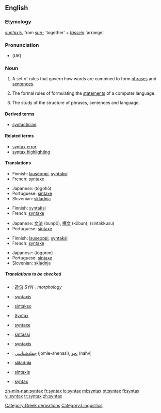 ==English==

{{wikipedia}}

===Etymology===
{{Gr.}} ''[[suntaxis]]'', from ''[[sun-]]'' 'together' + ''[[tassein]]'' 'arrange'.

===Pronunciation===
* (''UK'') {{IPA|/ˈsɪntæks/}}

===Noun===
{{en-noun|syntaxes|-}}

# A set of rules that govern how words are combined to form [[phrase]]s and [[sentence]]s.
# {{context|computing|countable}} The formal rules of formulating the [[statements]] of a computer language.
# {{linguistics}} The study of the structure of phrases, sentences and language.

====Derived terms====
*[[syntactician]]

====Related terms====
*[[syntax error]]
*[[syntax highlighting]]

====Translations====
{{trans-top|set of rules that govern how words are combined}}
*Finnish: [[lauseoppi]], [[syntaksi]]
*French: [[syntaxe]] {{f}}
{{trans-mid}}
*Japanese: {{JAchar|[[統語法]]}} (tōgohō)
*Portuguese: [[sintaxe]] {{f}}
*Slovenian: [[skladnja]]
{{trans-bottom}}

{{trans-top|formal rules of a computer language}}
*Finnish: [[syntaksi]]
*French: [[syntaxe]] {{f}}
{{trans-mid}}
*Japanese: [[文法]] (bunpō), [[構文]] (kōbun), {{JAchar|[[シンタックス]]}} (sintakkusu)
*Portuguese: [[sintaxe]] {{f}}
{{trans-bottom}}

{{trans-top|study of the structure of phrases and sentences}}
*Finnish: [[lauseoppi]], [[syntaksi]]
*French: [[syntaxe]] {{f}}
{{trans-mid}}
*Japanese: {{JAchar|[[統語論]]}} (tōgoron)
*Portuguese: [[sintaxe]] {{f}}
*Slovenian: [[skladnja]]
{{trans-bottom}}

=====Translations to be checked=====
{{checktrans}}
{{trans-top|transations to be checked}}
*{{ttbc|Chinese}}: [[造句]] ''SYN：morphology''
*{{ttbc|Dutch}}: [[syntaxis]] {{f}}
*{{ttbc|Esperanto}}: [[sintakso]]
*{{ttbc|German}}: [[Syntax]] {{f}}
*{{ttbc|Interlingua}}: [[syntaxe]]
*{{ttbc|Italian}}: [[sintassi]]
*{{ttbc|Latin}}: [[syntaxis]] {{f}}
*{{ttbc|Persian}}: [[جمله‌شناسی]] (jomle-shenasi), [[نحو]] (nahv)
*{{ttbc|Polish}}: [[składnia]] {{f}}
*{{ttbc|Spanish}}: [[sintaxis]] {{f}}
*{{ttbc|Swedish}}: [[syntax]]
{{trans-bottom}}

[[Category:Greek derivations]]
[[Category:Linguistics]]

[[zh-min-nan:syntax]]
[[fr:syntax]]
[[io:syntax]]
[[ml:syntax]]
[[pt:syntax]]
[[fi:syntax]]
[[vi:syntax]]
[[tr:syntax]]
[[zh:syntax]]